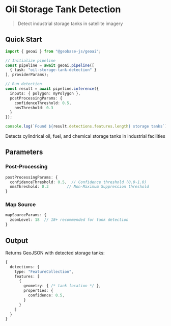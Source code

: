 
# Oil Storage Tank Detection
> Detect industrial storage tanks in satellite imagery

## Quick Start

```typescript
import { geoai } from "@geobase-js/geoai";

// Initialize pipeline
const pipeline = await geoai.pipeline([
  { task: "oil-storage-tank-detection" }
], providerParams);

// Run detection
const result = await pipeline.inference({
  inputs: { polygon: myPolygon },
  postProcessingParams: { 
    confidenceThreshold: 0.5,
    nmsThreshold: 0.3
  }
});

console.log(`Found ${result.detections.features.length} storage tanks`);
```

<Callout type="info" emoji="🛢️">
  Detects cylindrical oil, fuel, and chemical storage tanks in industrial facilities
</Callout>

## Parameters

### Post-Processing
```typescript
postProcessingParams: {
  confidenceThreshold: 0.5,  // Confidence threshold (0.0-1.0)
  nmsThreshold: 0.3        // Non-Maximum Suppression threshold
}
```

### Map Source
```typescript
mapSourceParams: {
  zoomLevel: 18  // 18+ recommended for tank detection
}
```
## Output

Returns GeoJSON with detected storage tanks:

```typescript
{
  detections: {
    type: "FeatureCollection",
    features: [
      {
        geometry: { /* tank location */ },
        properties: {
          confidence: 0.5,
        }
      }
    ]
  }
}
```